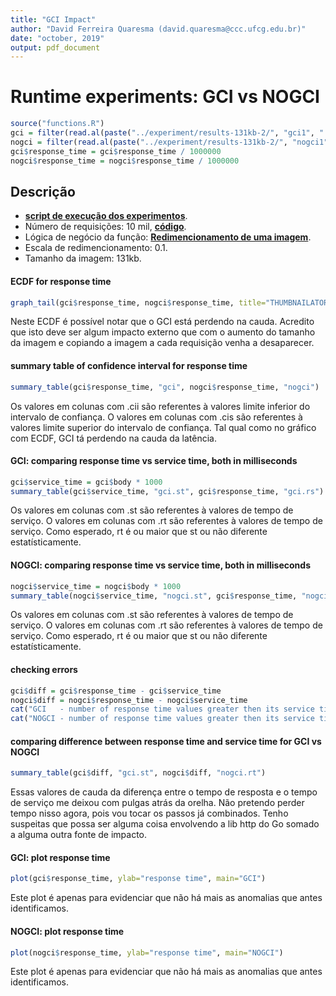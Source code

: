 ```yaml
---
title: "GCI Impact"
author: "David Ferreira Quaresma (david.quaresma@ccc.ufcg.edu.br)"
date: "october, 2019"
output: pdf_document
---
```


# Runtime experiments: GCI vs NOGCI
```r
source("functions.R")
gci = filter(read.al(paste("../experiment/results-131kb-2/", "gci1", ".csv", sep="")), status == 200)
nogci = filter(read.al(paste("../experiment/results-131kb-2/", "nogci1", ".csv", sep="")), status == 200)
gci$response_time = gci$response_time / 1000000
nogci$response_time = nogci$response_time / 1000000
```

## Descrição
- [**script de execução dos experimentos**](https://github.com/dfquaresma/gci-faas-sim/blob/master/experiment/run.sh).
- Número de requisições: 10 mil, [**código**](https://github.com/dfquaresma/gci-faas-sim/blob/master/experiment/workload.go).
- Lógica de negócio da função: [**Redimencionamento de uma imagem**](https://github.com/dfquaresma/gci-faas-sim/blob/master/runtime/thumb-func/src/main/java/com/openfaas/function/Handler.java).
- Escala de redimencionamento: 0.1.
- Tamanho da imagem: 131kb.

#### ECDF for response time
```r
graph_tail(gci$response_time, nogci$response_time, title="THUMBNAILATOR ECDF", x_limit_inf=0, x_limit_sup=75, annotate_y=0.90)
```
Neste ECDF é possível notar que o GCI está perdendo na cauda. Acredito que isto deve ser algum impacto externo que com o aumento do tamanho da imagem e copiando a imagem a cada requisição venha a desaparecer. 

#### summary table of confidence interval for response time
```r
summary_table(gci$response_time, "gci", nogci$response_time, "nogci")
```
Os valores em colunas com .cii são referentes à valores limite inferior do intervalo de confiança. O valores em colunas com .cis são referentes à valores limite superior do intervalo de confiança. Tal qual como no gráfico com ECDF, GCI tá perdendo na cauda da latência. 

#### GCI: comparing response time vs service time, both in milliseconds
```r
gci$service_time = gci$body * 1000
summary_table(gci$service_time, "gci.st", gci$response_time, "gci.rs")
```
Os valores em colunas com .st são referentes à valores de tempo de serviço. O valores em colunas com .rt são referentes à valores de tempo de serviço. Como esperado, rt é ou maior que st ou não diferente estatísticamente.

#### NOGCI: comparing response time vs service time, both in milliseconds
```r
nogci$service_time = nogci$body * 1000
summary_table(nogci$service_time, "nogci.st", gci$response_time, "nogci.rt")
```
Os valores em colunas com .st são referentes à valores de tempo de serviço. O valores em colunas com .rt são referentes à valores de tempo de serviço. Como esperado, rt é ou maior que st ou não diferente estatísticamente.

#### checking errors
```r
gci$diff = gci$response_time - gci$service_time
nogci$diff = nogci$response_time - nogci$service_time
cat("GCI   - number of response time values greater then its service time values: ", NROW(filter(gci, diff < 0)), "\n")
cat("NOGCI - number of response time values greater then its service time values: ", NROW(filter(nogci, diff < 0)), "\n")
```

#### comparing difference between response time and service time for GCI vs NOGCI
```r
summary_table(gci$diff, "gci.st", nogci$diff, "nogci.rt")
```
Essas valores de cauda da diferença entre o tempo de resposta e o tempo de serviço me deixou com pulgas atrás da orelha. Não pretendo perder tempo nisso agora, pois vou tocar os passos já combinados. Tenho suspeitas que possa ser alguma coisa envolvendo a lib http do Go somado a alguma outra fonte de impacto.

#### GCI: plot response time
```r
plot(gci$response_time, ylab="response time", main="GCI")
```
Este plot é apenas para evidenciar que não há mais as anomalias que antes identificamos.

#### NOGCI: plot response time
```r
plot(nogci$response_time, ylab="response time", main="NOGCI")
```
Este plot é apenas para evidenciar que não há mais as anomalias que antes identificamos.

